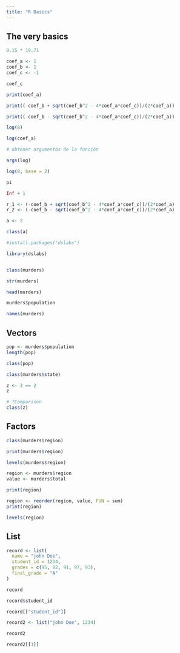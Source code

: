 ```yaml
---
title: "R Basics"
---
```


## The very basics


```r
0.15 * 19.71
```

```r

coef_a <- 1
coef_b <- 1
coef_c <- -1

coef_c

```
```r
print(coef_a)


```

```r
print((-coef_b + sqrt(coef_b^2 - 4*coef_a*coef_c))/(2*coef_a))

print((-coef_b - sqrt(coef_b^2 - 4*coef_a*coef_c))/(2*coef_a))
```

```r

log(8)

```

```r
log(coef_a)

```


```r
# obtener argumentos de la función

args(log)

```


```r
log(8, base = 2)

```


```r
pi
```

```r
Inf + 1

```


```r
r_1 <- (-coef_b + sqrt(coef_b^2 - 4*coef_a*coef_c))/(2*coef_a)
r_2 <- (-coef_b - sqrt(coef_b^2 - 4*coef_a*coef_c))/(2*coef_a)

```

```r
a <- 2

class(a)

```

```r
#install.packages("dslabs")

library(dslabs)


class(murders)

```

```r
str(murders)

```

```r

head(murders)
```


```r

murders$population
```

```r

names(murders)
```

## Vectors

```r

pop <- murders$population
length(pop)


```

```r
class(pop)

```

```r

class(murders$state)

```

```r

z <- 3 == 2
z

```

```r
# ?Comparison
class(z)

```


## Factors


```r

class(murders$region)

```

```r

print(murders$region)

```

```r
levels(murders$region)
```

```r

region <- murders$region
value <- murders$total

print(region)

region <- reorder(region, value, FUN = sum)
print(region)

levels(region)

```

## List

```r

record <- list(
  name = "john Doe",
  student_id = 1234,
  grades = c(95, 82, 91, 97, 93),
  final_grade = "A"
)

record

```

```r
record$student_id

```

```r
record[["student_id"]]
```

```r
record2 <- list("john Doe", 1234)

record2
```


```r

record2[[1]]

```


